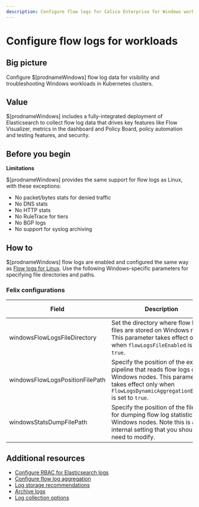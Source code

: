 ```yaml
---
description: Configure flow logs for Calico Enterprise for Windows workloads.
---
```


# Configure flow logs for workloads

## Big picture

Configure $[prodnameWindows] flow log data for visibility and troubleshooting Windows workloads in Kubernetes clusters.

## Value

$[prodnameWindows] includes a fully-integrated deployment of Elasticsearch to collect flow log data that drives
key features like Flow Visualizer, metrics in the dashboard and Policy Board, policy automation and testing features, and security.

## Before you begin

**Limitations**

$[prodnameWindows] provides the same support for flow logs as Linux, with these exceptions:

- No packet/bytes stats for denied traffic
- No DNS stats
- No HTTP stats
- No RuleTrace for tiers
- No BGP logs
- No support for syslog archiving

## How to

$[prodnameWindows] flow logs are enabled and configured the same way as [Flow logs for Linux](../../../observability/elastic/overview.mdx). Use the following Windows-specific parameters for specifying file directories and paths.

### Felix configurations

| Field                           | Description                                                                                                                                                                      | Accepted Values | Schema | Default                                     |
| ------------------------------- | -------------------------------------------------------------------------------------------------------------------------------------------------------------------------------- | --------------- | ------ | ------------------------------------------- |
| windowsFlowLogsFileDirectory    | Set the directory where flow logs files are stored on Windows nodes. This parameter takes effect only when `flowLogsFileEnabled` is set to `true`.                               | string          | string | `c:\\TigeraCalico\\flowlogs`                |
| windowsFlowLogsPositionFilePath | Specify the position of the external pipeline that reads flow logs on Windows nodes. This parameter takes effect only when `FlowLogsDynamicAggregationEnabled` is set to `true`. | string          | string | `c:\\TigeraCalico\\flowlogs\\flows.log.pos` |
| windowsStatsDumpFilePath        | Specify the position of the file used for dumping flow log statistics on Windows nodes. Note this is an internal setting that you should not need to modify.                     | string          | string | `c:\\TigeraCalico\\stats\\dump`             |

## Additional resources

- [Configure RBAC for Elasticsearch logs](../../../observability/elastic/rbac-elasticsearch.mdx)
- [Configure flow log aggregation](../../../observability/elastic/flow/aggregation.mdx)
- [Log storage recommendations](../../../operations/logstorage/log-storage-recommendations.mdx)
- [Archive logs](../../../observability/elastic/archive-storage.mdx)
- [Log collection options](../../../reference/installation/api.mdx#operator.tigera.io/v1.LogCollectorSpec)
